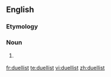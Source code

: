 ==English==

===Etymology===
{{suffix|en|duel|ist}}

===Noun===
{{en-noun}}

# {{lb|en|British spelling}} {{alt form|duelist|lang=en|nocap=1}}

[[fr:duellist]]
[[te:duellist]]
[[vi:duellist]]
[[zh:duellist]]